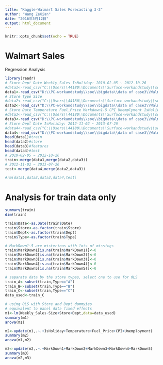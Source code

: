 ```yaml
---
title: "Kaggle-Walmart Sales Forecasting 3-2"
author: "Wang ZeXian"
date: "2016年5月12日"
output: html_document
---
```


```r
knitr::opts_chunk$set(echo = TRUE)
```

# Walmart Sales
Regression Analysis
```r
library(readr)
# Store Dept Date Weekly_Sales IsHoliday: 2010-02-05 ~ 2012-10-26
#data1<-read_csv("C:\\Users\\44180\\Documents\\Surface-workandstudy\\soe\\bigdata\\Walmart_train.csv")
data1<-read_csv("D:\\PC-workandstudy\\soe\\bigdata\\data of case3\\Walmart_train.csv")
# Store Type Size
#data2<-read_csv("C:\\Users\\44180\\Documents\\Surface-workandstudy\\soe\\bigdata\\Walmart_stores.csv")
data2<-read_csv("D:\\PC-workandstudy\\soe\\bigdata\\data of case3\\Walmart_stores.csv")
# Store Date Temperature Fuel_Price Markdown1-5 CPI Unemplyment IsHoliday
#data3<-read_csv("C:\\Users\\44180\\Documents\\Surface-workandstudy\\soe\\bigdata\\Walmart_features.csv")
data3<-read_csv("D:\\PC-workandstudy\\soe\\bigdata\\data of case3\\Walmart_features.csv")
# Store Dept Date IsHoliday: 2012-11-02 ~ 2013-07-26
#data4<-read_csv("C:\\Users\\44180\\Documents\\Surface-workandstudy\\soe\\bigdata\\Walmart_test.csv")
data4<-read_csv("D:\\PC-workandstudy\\soe\\bigdata\\data of case3\\Walmart_test.csv")
head(data1)#train
head(data2)#store
head(data3)#features
head(data4)#test
# 2010-02-05 ~ 2012-10-26
train<-merge(data1,merge(data2,data3))
# 2012-11-02 ~ 2013-07-26
test<-merge(data4,merge(data2,data3))

#rm(data1,data2,data3,data4,test)
```

# Analysis for train data only
```r
summary(train)
dim(train)

train$Date<-as.Date(train$Date)
train$Store<-as.factor(train$Store)
train$Dept<-as.factor(train$Dept)
train$Type<-as.factor(train$Type)

# MarkDown1~5 are misterious with lots of missings
train$MarkDown1[is.na(train$MarkDown1)]<-0
train$MarkDown2[is.na(train$MarkDown2)]<-0
train$MarkDown3[is.na(train$MarkDown3)]<-0
train$MarkDown4[is.na(train$MarkDown4)]<-0
train$MarkDown5[is.na(train$MarkDown5)]<-0

# separate data by the store types, select one to use for OLS
train_A<-subset(train,Type=="A")
train_B<-subset(train,Type=="B")
train_C<-subset(train,Type=="C")
data_used<-train_C

# using OLS with Store and Dept dummyies
# equivalent to panel data fixed effects
m1<-lm(Weekly_Sales~Size+Store+Dept,data=data_used)
summary(m1)
anova(m1)

m2<-update(m1,.~.+IsHoliday+Temperature+Fuel_Price+CPI+Unemployment)
summary(m2)
anova(m1,m2)

m3<-update(m2,.~.+MarkDown1+MarkDown2+MarkDown3+MarkDown4+MarkDown5)
summary(m3)
anova(m2,m3)
```
